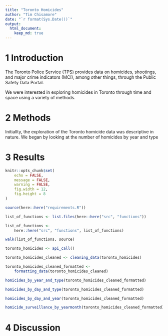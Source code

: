```yaml
---
title: "Toronto Homicides"
author: "Tim Chisamore"
date: "`r format(Sys.Date())`"
output:
  html_document:
    keep_md: true
---
```


# 1 Introduction

The Toronto Police Service (TPS) provides data on homicides, shootings, and major crime indicators (MCI), among other things, through the Public Safety Data Portal.

We were interested in exploring homicides in Toronto through time and space using a variety of methods. 

# 2 Methods

Initiallty, the exploration of the Toronto homicide data was descriptive in nature. We began by looking at the number of homicides by year and type

# 3 Results

```r

knitr::opts_chunk$set(
	echo = FALSE,
	message = FALSE,
	warning = FALSE,
	fig.width = 12,
	fig.height = 8
)

source(here::here("requirements.R"))

list_of_functions <- list.files(here::here("src", "functions"))

list_of_functions <-
	here::here("src", "functions", list_of_functions)

walk(list_of_functions, source)

```

```r

toronto_homicides <- api_call()

```

```r

toronto_homicides_cleaned <- cleaning_data(toronto_homicides)

```

```r

toronto_homicides_cleaned_formatted <-
	formatting_data(toronto_homicides_cleaned)

```

```r

homicides_by_year_and_type(toronto_homicides_cleaned_formatted)

```

```r

homicides_by_day_and_type(toronto_homicides_cleaned_formatted)

```

```r

homicides_by_day_and_year(toronto_homicides_cleaned_formatted)

```

```r

homicide_surveillance_by_yearmonth(toronto_homicides_cleaned_formatted)

```

# 4 Discussion